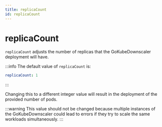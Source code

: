 ```yaml
---
title: replicaCount
id: replicaCount
---
```


# replicaCount

`replicaCount` adjusts the number of replicas that the GoKubeDownscaler deployment will have.

:::info
The default value of `replicaCount` is:

```yaml
replicaCount: 1
```

:::

Changing this to a different integer value will result in the deployment of the provided number of pods.

:::warning
This value should not be changed because multiple instances of the GoKubeDownscaler could lead to errors if they try to scale the same workloads simultaneously.
:::
